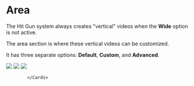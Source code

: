 
# Area

The Hit Gun system always creates "vertical" videos when the **Wide** option is not active.

The area section is where these vertical videos can be customized.

It has three separate options: **Default**, **Custom**, and **Advanced**.



  <Cards >
              <Card title="Default" image href="area/default">
                        <Image src={varsayilan} />
              </Card>
              <Card title="Custom" image href="area/custom">
                        <Image src={ozel} />
              </Card>
              <Card title="Advanced" image href="area/advanced">
                        <Image src={gelismis} />
              </Card>

            </Cards>